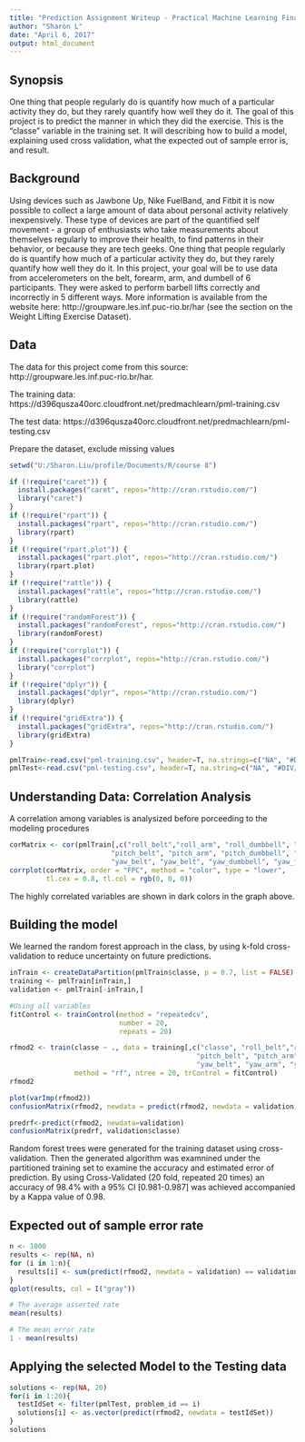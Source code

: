 ---
title: "Prediction Assignment Writeup - Practical Machine Learning Final Project"
author: "Sharon L"
date: "April 6, 2017"
output: html_document
---

## Synopsis
One thing that people regularly do is quantify how much of a particular activity they do, but they rarely quantify how well they do it. The goal of this project is to predict the manner in which they did the exercise. This is the "classe" variable in the training set. It will describing how to build a model, explaining used cross validation, what the expected out of sample error is, and result.

## Background

Using devices such as Jawbone Up, Nike FuelBand, and Fitbit it is now possible to collect a large amount of data about personal activity relatively inexpensively. These type of devices are part of the quantified self movement - a group of enthusiasts who take measurements about themselves regularly to improve their health, to find patterns in their behavior, or because they are tech geeks. One thing that people regularly do is quantify how much of a particular activity they do, but they rarely quantify how well they do it. In this project, your goal will be to use data from accelerometers on the belt, forearm, arm, and dumbell of 6 participants. They were asked to perform barbell lifts correctly and incorrectly in 5 different ways. More information is available from the website here: http://groupware.les.inf.puc-rio.br/har (see the section on the Weight Lifting Exercise Dataset).

##  Data 
The data for this project come from this source: http://groupware.les.inf.puc-rio.br/har. 

The training data:
https://d396qusza40orc.cloudfront.net/predmachlearn/pml-training.csv

The test data:
https://d396qusza40orc.cloudfront.net/predmachlearn/pml-testing.csv

Prepare the dataset, exclude missing values
```{r readfile}
setwd("U:/Sharon.Liu/profile/Documents/R/course 8")

if (!require("caret")) {
  install.packages("caret", repos="http://cran.rstudio.com/") 
  library("caret")
}
if (!require("rpart")) {
  install.packages("rpart", repos="http://cran.rstudio.com/")
  library(rpart)
}
if (!require("rpart.plot")) {
  install.packages("rpart.plot", repos="http://cran.rstudio.com/")
  library(rpart.plot)
}
if (!require("rattle")) {
  install.packages("rattle", repos="http://cran.rstudio.com/")
  library(rattle)
}
if (!require("randomForest")) {
  install.packages("randomForest", repos="http://cran.rstudio.com/")
  library(randomForest)
}
if (!require("corrplot")) {
  install.packages("corrplot", repos="http://cran.rstudio.com/")
  library("corrplot")
}
if (!require("dplyr")) {
  install.packages("dplyr", repos="http://cran.rstudio.com/")
  library(dplyr)
}
if (!require("gridExtra")) {
  install.packages("gridExtra", repos="http://cran.rstudio.com/")
  library(gridExtra)
}

pmlTrain<-read.csv("pml-training.csv", header=T, na.strings=c("NA", "#DIV/0!"))
pmlTest<-read.csv("pml-testing.csv", header=T, na.string=c("NA", "#DIV/0!"))

```
## Understanding Data: Correlation Analysis

A correlation among variables is analysized before porceeding to the modeling procedures

```{r cor}
corMatrix <- cor(pmlTrain[,c("roll_belt","roll_arm", "roll_dumbbell", "roll_forearm",
                         "pitch_belt", "pitch_arm", "pitch_dumbbell", "pitch_forearm",
                         "yaw_belt", "yaw_belt", "yaw_dumbbell", "yaw_forearm")])
corrplot(corMatrix, order = "FPC", method = "color", type = "lower", 
         tl.cex = 0.8, tl.col = rgb(0, 0, 0))
```
The highly correlated variables are shown in dark colors in the graph above. 

## Building the model

We learned the random forest approach in the class, by using k-fold cross-validation to reduce uncertainty on future predictions. 

```{r model}

inTrain <- createDataPartition(pmlTrain$classe, p = 0.7, list = FALSE)
training <- pmlTrain[inTrain,]
validation <- pmlTrain[-inTrain,]

#Using all variables
fitControl <- trainControl(method = "repeatedcv", 
                           number = 20,
                           repeats = 20)

rfmod2 <- train(classe ~ ., data = training[,c("classe", "roll_belt","roll_arm", "roll_dumbbell", "roll_forearm",
                                              "pitch_belt", "pitch_arm", "pitch_dumbbell", "pitch_forearm",
                                              "yaw_belt", "yaw_arm", "yaw_dumbbell", "yaw_forearm")],
                method = "rf", ntree = 20, trControl = fitControl)
rfmod2

plot(varImp(rfmod2))
confusionMatrix(rfmod2, newdata = predict(rfmod2, newdata = validation))

predrf<-predict(rfmod2, newdata=validation)
confusionMatrix(predrf, validation$classe)
```
Random forest trees were generated for the training dataset using cross-validation. Then the generated algorithm was examnined under the partitioned training set to examine the accuracy and estimated error of prediction. By using Cross-Validated (20 fold, repeated 20 times) an accuracy of 98.4% with a 95% CI [0.981-0.987] was achieved accompanied by a Kappa value of 0.98.

## Expected out of sample error rate

```{r samerr}
n <- 1000
results <- rep(NA, n)
for (i in 1:n){
  results[i] <- sum(predict(rfmod2, newdata = validation) == validation$classe)/nrow(validation)
}
qplot(results, col = I("gray"))

# The average asserted rate
mean(results)

# The mean error rate
1 - mean(results)

```

## Applying the selected Model to the Testing data

```{r test}

solutions <- rep(NA, 20)
for(i in 1:20){
  testIdSet <- filter(pmlTest, problem_id == i)
  solutions[i] <- as.vector(predict(rfmod2, newdata = testIdSet))
}
solutions

```

